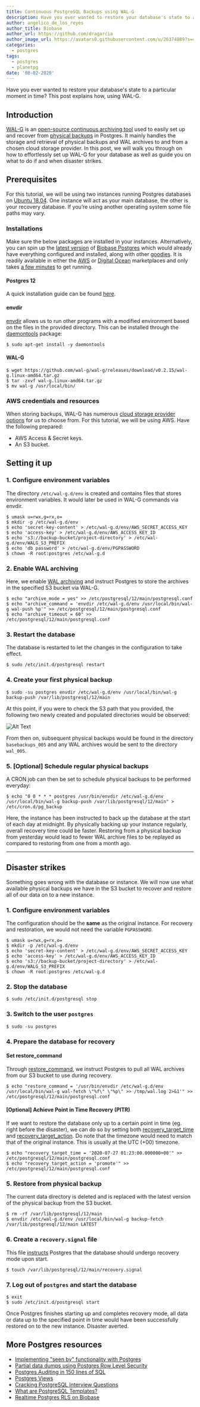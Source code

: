 ```yaml
---
title: Continuous PostgreSQL Backups using WAL-G
description: Have you ever wanted to restore your database's state to a particular moment in time? This post explains how, using WAL-G.
author: angelico_de_los_reyes
author_title: Biobase
author_url: https://github.com/dragarcia
author_image_url: https://avatars0.githubusercontent.com/u/26374889?s=400&u=f5e35e9b47a50fa2b4d8c4bb96babd921071bcf1&v=4
categories:
  - postgres
tags:
  - postgres
  - planetpg
date: '08-02-2020'
---
```


Have you ever wanted to restore your database's state to a particular moment in time? This post explains how, using WAL-G.

## Introduction

[WAL-G](https://github.com/wal-g/wal-g) is an [open-source continuous archiving tool](https://www.citusdata.com/blog/introducing-wal-g-faster-restores-for-postgres/) used to easily set up and recover from [physical backups](/blog/postgresql-physical-logical-backups) in Postgres. It mainly handles the storage and retrieval of physical backups and WAL archives to and from a chosen cloud storage provider. In this post, we will walk you through on how to effortlessly set up WAL-G for your database as well as guide you on what to do if and when disaster strikes.

## Prerequisites

For this tutorial, we will be using two instances running Postgres databases on [Ubuntu 18.04](https://releases.ubuntu.com/18.04/). One instance will act as your main database, the other is your recovery database. If you’re using another operating system some file paths may vary.

### Installations

Make sure the below packages are installed in your instances. Alternatively, you can spin up the [latest version](https://github.com/biobase/postgres/releases/tag/v0.13.0) of [Biobase Postgres](https://github.com/biobase/postgres) which would already have everything configured and installed, along with other [goodies](https://github.com/biobase/postgres#features). It is readily available in either the [AWS](https://aws.amazon.com/marketplace/pp/B08915TCJ2?qid=1595854723755&sr=0-1&ref_=srh_res_product_title) or [Digital Ocean](https://marketplace.digitalocean.com/apps/biobase-postgres) marketplaces and only takes [a few minutes](/docs/postgres/postgres-intro) to get running.

#### Postgres 12

A quick installation guide can be found [here](https://www.postgresql.org/download/linux/ubuntu/).

#### envdir

[envdir](http://manpages.ubuntu.com/manpages/bionic/man8/envdir.8.html) allows us to run other programs with a modified environment based on the files in the provided directory. This can be installed through the [daemontools](https://cr.yp.to/daemontools.html) package:

```shell
$ sudo apt-get install -y daemontools
```

#### WAL-G

```shell
$ wget https://github.com/wal-g/wal-g/releases/download/v0.2.15/wal-g.linux-amd64.tar.gz
$ tar -zxvf wal-g.linux-amd64.tar.gz
$ mv wal-g /usr/local/bin/
```

### AWS credentials and resources

When storing backups, WAL-G has numerous [cloud storage provider options](https://github.com/wal-g/wal-g#configuration) for us to choose from. For this tutorial, we will be using AWS. Have the following prepared:

- AWS Access & Secret keys.
- An S3 bucket.

## Setting it up

### 1. Configure environment variables

The directory `/etc/wal-g.d/env` is created and contains files that stores environment variables. It would later be used in WAL-G commands via envdir.

```shell
$ umask u=rwx,g=rx,o=
$ mkdir -p /etc/wal-g.d/env
$ echo 'secret-key-content' > /etc/wal-g.d/env/AWS_SECRET_ACCESS_KEY
$ echo 'access-key' > /etc/wal-g.d/env/AWS_ACCESS_KEY_ID
$ echo 's3://backup-bucket/project-directory' > /etc/wal-g.d/env/WALG_S3_PREFIX
$ echo 'db password' > /etc/wal-g.d/env/PGPASSWORD
$ chown -R root:postgres /etc/wal-g.d
```

### 2. Enable WAL archiving

Here, we enable [WAL archiving](https://www.postgresql.org/docs/12/continuous-archiving.html) and instruct Postgres to store the archives in the specified S3 bucket via WAL-G.

```shell
$ echo "archive_mode = yes" >> /etc/postgresql/12/main/postgresql.conf
$ echo "archive_command = 'envdir /etc/wal-g.d/env /usr/local/bin/wal-g wal-push %p'" >> /etc/postgresql/12/main/postgresql.conf
$ echo "archive_timeout = 60" >> /etc/postgresql/12/main/postgresql.conf
```

### 3. Restart the database

The database is restarted to let the changes in the configuration to take effect.

```shell
$ sudo /etc/init.d/postgresql restart
```

### 4. Create your first physical backup

```shell
$ sudo -su postgres envdir /etc/wal-g.d/env /usr/local/bin/wal-g backup-push /var/lib/postgresql/12/main
```

At this point, if you were to check the S3 path that you provided, the following two newly created and populated directories would be observed:

![Alt Text](/images/blog/2020/lai1mxg62kffyd2khmtm.png)

From then on, subsequent physical backups would be found in the directory `basebackups_005` and any WAL archives would be sent to the directory `wal_005`.

### 5. [Optional] Schedule regular physical backups

A CRON job can then be set to schedule physical backups to be performed everyday:

```shell
$ echo "0 0 * * * postgres /usr/bin/envdir /etc/wal-g.d/env /usr/local/bin/wal-g backup-push /var/lib/postgresql/12/main" > /etc/cron.d/pg_backup
```

Here, the instance has been instructed to back up the database at the start of each day at midnight. By physically backing up your instance regularly, overall recovery time could be faster. Restoring from a physical backup from yesterday would lead to fewer WAL archive files to be replayed as compared to restoring from one from a month ago.

---

## Disaster strikes

Something goes wrong with the database or instance. We will now use what available physical backups we have in the S3 bucket to recover and restore all of our data on to a new instance.

### 1. Configure environment variables

The configuration should be the **same** as the original instance. For recovery and restoration, we would not need the variable `PGPASSWORD`.

```shell
$ umask u=rwx,g=rx,o=
$ mkdir -p /etc/wal-g.d/env
$ echo 'secret-key-content' > /etc/wal-g.d/env/AWS_SECRET_ACCESS_KEY
$ echo 'access-key' > /etc/wal-g.d/env/AWS_ACCESS_KEY_ID
$ echo 's3://backup-bucket/project-directory' > /etc/wal-g.d/env/WALG_S3_PREFIX
$ chown -R root:postgres /etc/wal-g.d
```

### 2. Stop the database

```shell
$ sudo /etc/init.d/postgresql stop
```

### 3. Switch to the user `postgres`

```shell
$ sudo -su postgres
```

### 4. Prepare the database for recovery

#### Set restore_command

Through [restore_command](https://www.postgresql.org/docs/12/continuous-archiving.html#:~:text=must%20specify%20is%20the%20restore_command,%20which%20tells%20PostgreSQL%20how%20to%20retrieve%20archived%20WAL%20file%20segments), we instruct Postgres to pull all WAL archives from our S3 bucket to use during recovery.

```shell
$ echo "restore_command = '/usr/bin/envdir /etc/wal-g.d/env /usr/local/bin/wal-g wal-fetch \"%f\" \"%p\" >> /tmp/wal.log 2>&1'" >> /etc/postgresql/12/main/postgresql.conf
```

#### [Optional] Achieve Point in Time Recovery (PITR)

If we want to restore the database only up to a certain point in time (eg. right before the disaster), we can do so by setting both [recovery_target_time](<https://www.postgresql.org/docs/12/runtime-config-wal.html#:~:text=recovery_target_time%20(timestamp)>) and [recovery_target_action](<https://www.postgresql.org/docs/12/runtime-config-wal.html#:~:text=recovery_target_action%20(enum)>). Do note that the timezone would need to match that of the original instance. This is usually at the UTC (+00) timezone.

```shell
$ echo "recovery_target_time = '2020-07-27 01:23:00.000000+00'" >> /etc/postgresql/12/main/postgresql.conf
$ echo "recovery_target_action = 'promote'" >> /etc/postgresql/12/main/postgresql.conf
```

### 5. Restore from physical backup

The current data directory is deleted and is replaced with the latest version of the physical backup from the S3 bucket.

```shell
$ rm -rf /var/lib/postgresql/12/main
$ envdir /etc/wal-g.d/env /usr/local/bin/wal-g backup-fetch /var/lib/postgresql/12/main LATEST
```

### 6. Create a `recovery.signal` file

This file [instructs](<https://www.postgresql.org/docs/12/continuous-archiving.html#:~:text=Set%20recovery%20configuration%20settings%20in%20postgresql.conf%20(see%20Section%2019.5.4)%20and%20create%20a%20file%20recovery.signal%20in%20the%20cluster%20data%20directory>) Postgres that the database should undergo recovery mode upon start.

```shell
$ touch /var/lib/postgresql/12/main/recovery.signal
```

### 7. Log out of `postgres` and start the database

```shell
$ exit
$ sudo /etc/init.d/postgresql start
```

Once Postgres finishes starting up and completes recovery mode, all data or data up to the specified point in time would have been successfully restored on to the new instance. Disaster averted.

## More Postgres resources

- [Implementing "seen by" functionality with Postgres](https://biobase.com/blog/seen-by-in-postgresql)
- [Partial data dumps using Postgres Row Level Security](https://biobase.com/blog/partial-postgresql-data-dumps-with-rls)
- [Postgres Auditing in 150 lines of SQL](https://biobase.com/blog/audit)
- [Postgres Views](https://biobase.com/blog/postgresql-views)
- [Cracking PostgreSQL Interview Questions](https://biobase.com/blog/cracking-postgres-interview)
- [What are PostgreSQL Templates?](https://biobase.com/blog/postgresql-templates)
- [Realtime Postgres RLS on Biobase](https://biobase.com/blog/realtime-row-level-security-in-postgresql)
